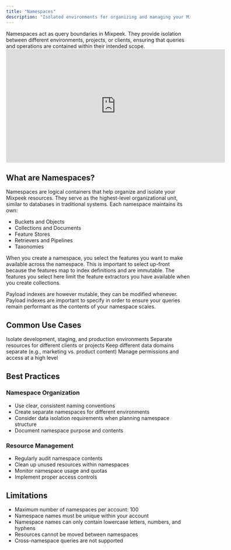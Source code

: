 ```yaml
---
title: "Namespaces"
description: "Isolated environments for organizing and managing your Mixpeek resources"
---
```

<Note>
  Namespaces act as query boundaries in Mixpeek. They provide isolation between different environments, projects, or clients, ensuring that queries and operations are contained within their intended scope.
</Note>

<iframe
  width="600"
  height="310"
  src="https://d8ts56gtwtyh1.cloudfront.net/docs/warehouse/namespace.mp4"
  title="YouTube video player"
  frameborder="0"
  allow="accelerometer; autoplay; muted"
  allowfullscreen
  autoplay
  muted
></iframe>

## What are Namespaces?

Namespaces are logical containers that help organize and isolate your Mixpeek resources. They serve as the highest-level organizational unit, similar to databases in traditional systems. Each namespace maintains its own:

- Buckets and Objects
- Collections and Documents
- Feature Stores
- Retrievers and Pipelines
- Taxonomies

When you create a namespace, you select the features you want to make available across the namespace. This is important to select up-front because the features map to index definitions and are immutable. The features you select here limit the feature extractors you have available when you create collections. 

Payload indexes are however mutable, they can be modified whenever. Payload indexes are important to specify in order to ensure your queries remain performant as the contents of your namespace scales. 


## Common Use Cases

<CardGroup cols={2}>
  <Card title="Environment Separation" icon="layer-group">
    Isolate development, staging, and production environments
  </Card>
  
  <Card title="Client Isolation" icon="users">
    Separate resources for different clients or projects
  </Card>
  
  <Card title="Data Segregation" icon="database">
    Keep different data domains separate (e.g., marketing vs. product content)
  </Card>
  
  <Card title="Access Control" icon="lock">
    Manage permissions and access at a high level
  </Card>
</CardGroup>

## Best Practices

### Namespace Organization

- Use clear, consistent naming conventions
- Create separate namespaces for different environments
- Consider data isolation requirements when planning namespace structure
- Document namespace purpose and contents

### Resource Management

- Regularly audit namespace contents
- Clean up unused resources within namespaces
- Monitor namespace usage and quotas
- Implement proper access controls

## Limitations

- Maximum number of namespaces per account: 100
- Namespace names must be unique within your account
- Namespace names can only contain lowercase letters, numbers, and hyphens
- Resources cannot be moved between namespaces
- Cross-namespace queries are not supported
